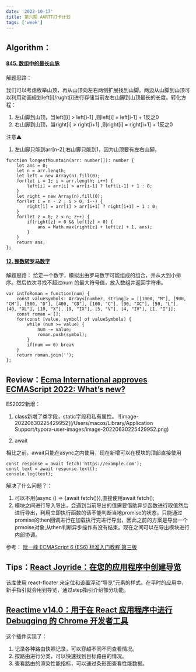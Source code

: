 ```yaml
---
date: '2022-10-17'
title: 第六期 AARTT打卡计划
tags: ['week']
---
```


## Algorithm：

#### [845. 数组中的最长山脉](https://leetcode.cn/problems/longest-mountain-in-array/)

解题思路：

我们可以考虑枚举山顶，再从山顶向左右两侧扩展找到山脚。两边从山脚到山顶可以利用动画规划left[i]/rught[i]进行存储当前左右山脚到山顶最长的长度。转化方程：

1. 左山脚到山顶，当left[[i] > left[i-1] ,则left[i] = left[i-1] + 1反之0
2. 右山脚到山顶，当right[i] > right[i+1] ,则right[i] = right[i+1] + 1反之0

注意⚠️

1. 左山脚只能到arr[n-2],右山脚只能到1，因为山顶要有左右山脚。

```
function longestMountain(arr: number[]): number {
    let ans = 0;
    let n = arr.length;
    let left = new Array(n).fill(0);
    for(let i = 1; i < arr.length; i++) {
        left[i] = arr[i] > arr[i-1] ? left[i-1] + 1 : 0;
    }
    let right = new Array(n).fill(0);
    for(let i = n - 2 ; i > 0; i--) {
        right[i] = arr[i] > arr[i+1] ? right[i+1] + 1 : 0;
    }
    for(let z = 0; z < n; z++) {
        if(right[z] > 0 && left[z] > 0) {
            ans = Math.max(right[z] + left[z] + 1, ans);
        }
    }
    return ans;
};
```

#### [12. 整数转罗马数字](https://leetcode.cn/problems/integer-to-roman/)

解题思路：
给定一个数字，模拟出由罗马数字可能组成的组合，并从大到小排序。然后依次寻找不超过num 的最大符号值，放入数组并返回字符串。

```
var intToRoman = function(num) {
    const valueSymbols: Array<[number, string]> = [[1000, "M"], [900, "CM"], [500, "D"], [400, "CD"], [100, "C"], [90, "XC"], [50, "L"], [40, "XL"], [10, "X"], [9, "IX"], [5, "V"], [4, "IV"], [1, "I"]];
    const roman = [];
    for(const [value, symbol] of valueSymbols) {
        while (num >= value) {
            num -= value;
            roman.push(symbol);
        }
        if(num == 0) break
    }
    return roman.join('');
};
```

## Review：[Ecma International approves ECMAScript 2022: What’s new?](https://2ality.com/2022/06/ecmascript-2022.html)

ES2022新增：

1. class新增了类字段，static字段和私有属性。
   ![image-20220630225429952](/Users/macos/Library/Application Support/typora-user-images/image-20220630225429952.png)

2. await

相比之前，await只能在async之内使用，现在新增可以在模块的顶部直接使用

```
const response = await fetch('https://example.com');
const text = await response.text();
console.log(text);
```

解决了什么问题？：

1. 可以不用(async () => {await fetch()}),直接使用await fetch();
2. 模块之间进行导入导出，会遇到当前导出的值需要借助异步函数进行取值然后进行导出，利用立即执行函数的话不能判断当地promise的状态，只能通过promise的then回调进行在加载执行完进行导出，因此之前的方案是导出一个prmoise对象,从then判断异步操作有没有结束。现在之间可以在导出模块进行内部协调。

参考： [阮一峰 ECMAScript 6 (ES6) 标准入门教程 第三版](https://www.bookstack.cn/read/es6-3rd/spilt.7.docs-async.md)

## Tips：[React Joyride：在您的应用程序中创建导览](https://github.com/gilbarbara/react-joyride)

该库使用 react-floater 来定位和设置浮动“导览”元素的样式。在平时的应用中，新手指引就会用到导览，通过step指引介绍部分功能。

## [Reactime v14.0：用于在 React 应用程序中进行 Debugging 的 Chrome 开发者工具](https://github.com/open-source-labs/reactime/releases/tag/v14.0.0)

这个插件实现了：

1. 记录各种路由快照记录，可以穿越不同不同查看情况。
2. 按路由进行分类，可以快速找到目标路由的情况。
3. 查看路由的渲染性能指标，可以通过条形图查看性能数据。
